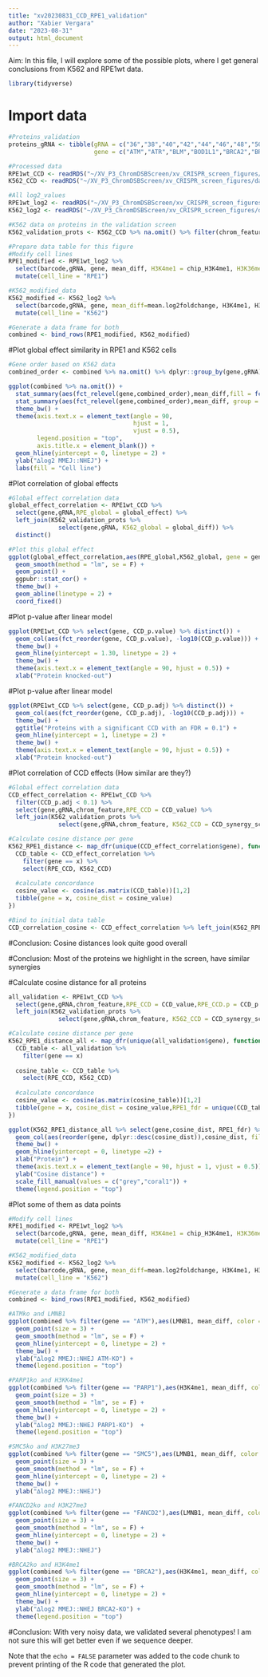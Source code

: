 ```yaml
---
title: "xv20230831_CCD_RPE1_validation"
author: "Xabier Vergara"
date: "2023-08-31"
output: html_document
---
```


Aim: In this file, I will explore some of the possible plots, where I get general conclusions from K562 and RPE1wt data.

```r
library(tidyverse)
```

# Import data

```r
#Proteins_validation
proteins_gRNA <- tibble(gRNA = c("36","38","40","42","44","46","48","50","52","54","56","58","60","62","64","66","68","70","72","74"),
                        gene = c("ATM","ATR","BLM","BOD1L1","BRCA2","BRCC3","CHAF1A","CHEK2","FAAP24","FANCD2","FANCG","FANCM","MDC1","PARP1","POLL","RAD50","RBBP8","RMI2","SMC5","TOPBP1"))

#Processed data
RPE1wt_CCD <- readRDS("~/XV_P3_ChromDSBScreen/xv_CRISPR_screen_figures/data/revisions/validation_screen/xv20230831_CCD_summary_table_RPE1wt.rds") %>% left_join(proteins_gRNA) %>% mutate(chrom_feature = str_extract(pattern = "(?<=_).*", feature))
K562_CCD <- readRDS("~/XV_P3_ChromDSBScreen/xv_CRISPR_screen_figures/data/processed_data/xv20220819_Table_S7_DR_screen_results.rds") %>% left_join(proteins_gRNA)

#All log2_values
RPE1wt_log2 <- readRDS("~/XV_P3_ChromDSBScreen/xv_CRISPR_screen_figures/data/revisions/validation_screen/xv20230831_delta_log2_balance_RPE1wt.rds") %>% left_join(proteins_gRNA)
K562_log2 <- readRDS("~/XV_P3_ChromDSBScreen/xv_CRISPR_screen_figures/data/processed_data/CCD_analysis/xv20220819_log2_MMEJNHEJ_differentials_chromatin_KO.rds") %>% left_join(proteins_gRNA)

#K562 data on proteins in the validation screen
K562_validation_prots <- K562_CCD %>% na.omit() %>% filter(chrom_feature %in% c("H3K4me1","H3K36me3","LMNB1","H3K27me3"))

#Prepare data table for this figure
#Modify cell lines
RPE1_modified <- RPE1wt_log2 %>% 
  select(barcode,gRNA, gene, mean_diff, H3K4me1 = chip_H3K4me1, H3K36me3 = chip_H3K36me3, H3K27me3 = dam_H3K27me3, LMNB1 = dam_LMNB1) %>% 
  mutate(cell_line = "RPE1")

#K562_modified_data
K562_modified <- K562_log2 %>% 
  select(barcode,gRNA, gene, mean_diff=mean.log2foldchange, H3K4me1, H3K36me3, H3K27me3, LMNB1) %>% 
  mutate(cell_line = "K562")

#Generate a data frame for both
combined <- bind_rows(RPE1_modified, K562_modified)


```

#Plot global effect similarity in RPE1 and K562 cells
```r
#Gene order based on K562 data
combined_order <- combined %>% na.omit() %>% dplyr::group_by(gene,gRNA) %>% dplyr::summarise(mean = mean(mean_diff)) %>% arrange(mean) %>% pull(gene) 

ggplot(combined %>% na.omit()) +
  stat_summary(aes(fct_relevel(gene,combined_order),mean_diff,fill = fct_relevel(cell_line, c("RPE1","K562"))),  position = position_dodge2(preserve = "single"), geom = "bar", fun.data = "mean_sd") + 
  stat_summary(aes(fct_relevel(gene,combined_order),mean_diff, group = fct_relevel(cell_line, c("RPE1","K562"))), position = position_dodge2(preserve = "single"), geom = "errorbar", fun.data = "mean_sd",width = 0.5) + 
  theme_bw() +
  theme(axis.text.x = element_text(angle = 90,
                                   hjust = 1,
                                   vjust = 0.5),
        legend.position = "top",
        axis.title.x = element_blank()) +
  geom_hline(yintercept = 0, linetype = 2) +
  ylab("∆log2 MMEJ::NHEJ") +
  labs(fill = "Cell line")

```

#Plot correlation of global effects
```r
#Global effect correlation data
global_effect_correlation <- RPE1wt_CCD %>% 
  select(gene,gRNA,RPE_global = global_effect) %>% 
  left_join(K562_validation_prots %>% 
              select(gene,gRNA, K562_global = global_diff)) %>%
  distinct()

#Plot this global effect
ggplot(global_effect_correlation,aes(RPE_global,K562_global, gene = gene)) + 
  geom_smooth(method = "lm", se = F) +
  geom_point() +
  ggpubr::stat_cor() +
  theme_bw() + 
  geom_abline(linetype = 2) +
  coord_fixed()

```


#Plot p-value after linear model
```r

ggplot(RPE1wt_CCD %>% select(gene, CCD_p.value) %>% distinct()) +
  geom_col(aes(fct_reorder(gene, CCD_p.value), -log10(CCD_p.value))) + 
  theme_bw() +
  geom_hline(yintercept = 1.30, linetype = 2) +
  theme_bw() + 
  theme(axis.text.x = element_text(angle = 90, hjust = 0.5)) +
  xlab("Protein knocked-out")

```



#Plot p-value after linear model
```r

ggplot(RPE1wt_CCD %>% select(gene, CCD_p.adj) %>% distinct()) +
  geom_col(aes(fct_reorder(gene, CCD_p.adj), -log10(CCD_p.adj))) + 
  theme_bw() +
  ggtitle("Proteins with a significant CCD with an FDR = 0.1") +
  geom_hline(yintercept = 1, linetype = 2) +
  theme_bw() + 
  theme(axis.text.x = element_text(angle = 90, hjust = 0.5)) +
  xlab("Protein knocked-out")

```

#Plot correlation of CCD effects (How similar are they?)
```r
#Global effect correlation data
CCD_effect_correlation <- RPE1wt_CCD %>%
  filter(CCD_p.adj < 0.1) %>%
  select(gene,gRNA,chrom_feature,RPE_CCD = CCD_value) %>% 
  left_join(K562_validation_prots %>% 
              select(gene,gRNA,chrom_feature, K562_CCD = CCD_synergy_score))

#Calculate cosine distance per gene
K562_RPE1_distance <- map_dfr(unique(CCD_effect_correlation$gene), function(x){
  CCD_table <- CCD_effect_correlation %>%
    filter(gene == x) %>%
    select(RPE_CCD, K562_CCD) 
  
  #calculate concordance
  cosine_value <- cosine(as.matrix(CCD_table))[1,2]
  tibble(gene = x, cosine_dist = cosine_value)
})

#Bind to initial data table
CCD_correlation_cosine <- CCD_effect_correlation %>% left_join(K562_RPE1_distance)

```
#Conclusion: Cosine distances look quite good overall

#Conclusion: Most of the proteins we highlight in the screen, have similar synergies

#Calculate cosine distance for all proteins
```r
all_validation <- RPE1wt_CCD %>%
  select(gene,gRNA,chrom_feature,RPE_CCD = CCD_value,RPE_CCD.p = CCD_p.adj) %>% 
  left_join(K562_validation_prots %>% 
              select(gene,gRNA,chrom_feature, K562_CCD = CCD_synergy_score,K562_CCD.p = CCD_model_p_adj))

#Calculate cosine distance per gene
K562_RPE1_distance_all <- map_dfr(unique(all_validation$gene), function(x){
  CCD_table <- all_validation %>%
    filter(gene == x)
  
  cosine_table <- CCD_table %>%
    select(RPE_CCD, K562_CCD) 
  
  #calculate concordance
  cosine_value <- cosine(as.matrix(cosine_table))[1,2]
  tibble(gene = x, cosine_dist = cosine_value,RPE1_fdr = unique(CCD_table$RPE_CCD.p))
})

ggplot(K562_RPE1_distance_all %>% select(gene,cosine_dist, RPE1_fdr) %>% distinct()) +
  geom_col(aes(reorder(gene, dplyr::desc(cosine_dist)),cosine_dist, fill = RPE1_fdr < 0.1)) +
  theme_bw() + 
  geom_hline(yintercept = 0, linetype =2) +
  xlab("Protein") +
  theme(axis.text.x = element_text(angle = 90, hjust = 1, vjust = 0.5)) +
  ylab("Cosine distance") +
  scale_fill_manual(values = c("grey","coral1")) +
  theme(legend.position = "top")
```

#Plot some of them as data points
```R
#Modify cell lines
RPE1_modified <- RPE1wt_log2 %>% 
  select(barcode,gRNA, gene, mean_diff, H3K4me1 = chip_H3K4me1, H3K36me3 = chip_H3K36me3, H3K27me3 = dam_H3K27me3, LMNB1 = dam_LMNB1) %>% 
  mutate(cell_line = "RPE1")

#K562_modified_data
K562_modified <- K562_log2 %>% 
  select(barcode,gRNA, gene, mean_diff=mean.log2foldchange, H3K4me1, H3K36me3, H3K27me3, LMNB1) %>% 
  mutate(cell_line = "K562")

#Generate a data frame for both
combined <- bind_rows(RPE1_modified, K562_modified)

#ATMko and LMNB1
ggplot(combined %>% filter(gene == "ATM"),aes(LMNB1, mean_diff, color = cell_line)) +
  geom_point(size = 3) +
  geom_smooth(method = "lm", se = F) +
  geom_hline(yintercept = 0, linetype = 2) +
  theme_bw() +
  ylab("∆log2 MMEJ::NHEJ ATM-KO") +
  theme(legend.position = "top")

#PARP1ko and H3KK4me1
ggplot(combined %>% filter(gene == "PARP1"),aes(H3K4me1, mean_diff, color = cell_line)) +
  geom_point(size = 3) +
  geom_smooth(method = "lm", se = F) +
  geom_hline(yintercept = 0, linetype = 2) +
  theme_bw() +
  ylab("∆log2 MMEJ::NHEJ PARP1-KO")  +
  theme(legend.position = "top")

#SMC5ko and H3K27me3
ggplot(combined %>% filter(gene == "SMC5"),aes(LMNB1, mean_diff, color = cell_line)) +
  geom_point(size = 3) +
  geom_smooth(method = "lm", se = F) +
  geom_hline(yintercept = 0, linetype = 2) +
  theme_bw() +
  ylab("∆log2 MMEJ::NHEJ")

#FANCD2ko and H3K27me3
ggplot(combined %>% filter(gene == "FANCD2"),aes(LMNB1, mean_diff, color = cell_line)) +
  geom_point(size = 3) +
  geom_smooth(method = "lm", se = F) +
  geom_hline(yintercept = 0, linetype = 2) +
  theme_bw() +
  ylab("∆log2 MMEJ::NHEJ")

#BRCA2ko and H3K4me1
ggplot(combined %>% filter(gene == "BRCA2"),aes(H3K4me1, mean_diff, color = cell_line)) +
  geom_point(size = 3) +
  geom_smooth(method = "lm", se = F) +
  geom_hline(yintercept = 0, linetype = 2) +
  theme_bw() +
  ylab("∆log2 MMEJ::NHEJ BRCA2-KO") +
  theme(legend.position = "top")

```
#Conclusion: With very noisy data, we validated several phenotypes! I am not sure this will get better even if we sequence deeper. 

Note that the `echo = FALSE` parameter was added to the code chunk to prevent printing of the R code that generated the plot.
